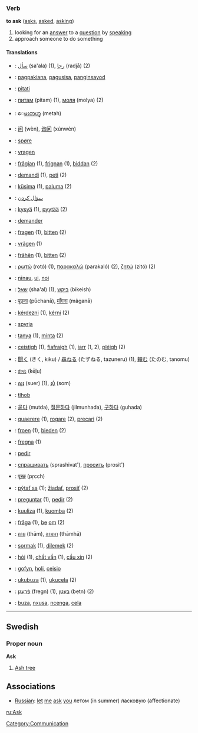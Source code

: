 ===Verb===
'''to ask''' ([[asks]], [[asked]], [[asking]])

# looking for an [[answer]] to a [[question]] by [[speak]]ing
# approach someone to do something

====Translations====
*{{ar}}: [[سأل]] (sa'ala) (1), [[رجا]] (radjā) (2)
*{{bns}}: [[pagpakiana]], [[pagusisa]], [[panginsayod]]
*{{bs}}: [[pitati]]
*{{bg}}: [[питам]] (pitam) (1), [[моля]] (molya) (2)
*{{my}}: [[ေမးတဟ္]] (metah)
*{{zh}}: [[问]] (wèn), [[询问]] (xúnwèn)
*{{da}}: [[spøre]]
*{{nl}}: [[vragen]]
*{{ang}}: [[frâgian]] (1), [[frignan]] (1), [[biddan]] (2)
*{{eo}}: [[demandi]] (1), [[peti]] (2)
*{{et}}: [[küsima]] (1), [[paluma]] (2)
*{{fa}}: [[سؤال کردن]]
*{{fi}}: [[kysyä]] (1), [[pyytää]] (2)
*{{fr}}: [[demander]]
*{{de}}: [[fragen]] (1), [[bitten]] (2)
*{{gmh}}: [[vrâgen]] (1)
*{{goh}}: [[frâhên]] (1), [[bitten]] (2)
*{{el}}: [[ρωτώ]] (rotó) (1), [[παρακαλώ]] (parakaló) (2), [[ζητώ]] (zitó) (2)
*{{haw}}: [[nīnau]], [[ui]], [[noi]]
*{{he}}: [[שאל]] (sha'al) (1), [[ביקש]] (bikeish)
*{{hi}}: [[पूछना]] (pūchanā), [[माँगना]] (mãganā)
*{{hu}}: [[kérdezni]] (1), [[kérni]] (2)
*{{is}}: [[spyrja]]
*{{id}}: [[tanya]] (1), [[minta]] (2)
*{{ga}}: [[ceistigh]] (1), [[fiafraigh]] (1), [[iarr]] (1, 2), [[pléigh]] (2)
*{{ja}}: [[聞く]] (きく, kiku) / [[尋ねる]] (たずねる, tazuneru) (1), [[頼む]] (たのむ, tanomu)
*{{kn}}: [[ಕೇಳು]] (kēḷu)
*{{km}}: [[សួរ]] (suer) (1), [[សុំ]] (som)
*{{tlh}}: [[tlhob]]
*{{ko}}: [[묻다]] (mutda), [[질문하다]] (jilmunhada), [[구하다]] (guhada)
*{{la}}: [[quaerere]] (1), [[rogare]] (2), [[precari]] (2)
*{{lb}}: [[froen]] (1), [[bieden]] (2)
*{{non}}: [[fregna]] (1)
*{{pt}}: [[pedir]]
*{{ru}}: [[спрашивать]] (sprashivat'), [[просить]] (prosit')
*{{sa}}: [[पृच्छ्]] (pṛcch)
*{{sk}}: [[pýtať sa]] (1); [[žiadať]], [[prosiť]] (2)
*{{es}}: [[preguntar]] (1), [[pedir]] (2)
*{{sw}}: [[kuuliza]] (1), [[kuomba]] (2)
*{{sv}}: [[fråga]] (1), [[be]] [[om]] (2)
*{{th}}: [[ถาม]] (thām), [[ถามหา]] (thāmhā)
*{{tr}}: [[sormak]] (1), [[dilemek]] (2)
*{{vi}}: [[hỏi]] (1), [[chất vấn]] (1), [[cầu xin]] (2)
*{{cy}}: [[gofyn]], [[holi]], [[ceisio]]
*{{xh}}: [[ukubuza]] (1), [[ukucela]] (2)
*{{yi}}: [[פֿרעגן]] (fregn) (1), [[בעטן]] (betn) (2)
*{{zu}}: [[buza]], [[nxusa]], [[ncenga]], [[cela]]

----

==Swedish==
===Proper noun===
'''Ask'''

# [[Ash tree]]

==Associations==
*[[Russian]]: [[let]] [[me]] [[ask]] [[you]] летом (in summer) ласковую (affectionate)

[[Category:Communication]]

[[ru:Ask]]